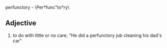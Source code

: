 perfunctory - \Per*func"to*ry\

==Adjective==

# to do with little or no care; "He did a perfunctory job cleaning his dad's car"